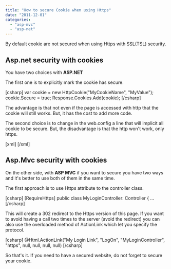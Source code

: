 ```yaml
---
title: "How to secure Cookie when using Https"
date: "2011-12-01"
categories: 
  - "asp-mvc"
  - "asp-net"
---
```


By default cookie are not secured when using Https with SSL(TSL) security.

## Asp.net security with cookies

You have two choices with **ASP.NET**

The first one is to explicitly mark the cookie has secure.

\[csharp\] var cookie = new HttpCookie("MyCookieName", "MyValue"); cookie.Secure = true; Response.Cookies.Add(cookie); \[/csharp\]

The advantage is that not even if the page is accessed with http that the cookie will still works. But, it has the cost to add more code.

The second choice is to change in the web.config a line that will implicit all cookie to be secure. But, the disadvantage is that the http won't work, only https.

\[xml\] <httpCookies requireSSL="true" /> \[/xml\]

## Asp.Mvc security with cookies

On the other side, with **ASP MVC** if you want to secure you have two ways and it's better to use both of them in the same time.

The first approach is to use Https attribute to the controller class.

\[csharp\] \[RequireHttps\] public class MyLoginController: Controller { ... \[/csharp\]

This will create a 302 redirect to the Https version of this page. If you want to avoid having a call two times to the server (avoid the redirect) you can also use the overloaded method of ActionLink which let you specify the protocol.

\[csharp\] @Html.ActionLink("My Login Link", "LogOn", "MyLoginController", "https", null, null, null, null) \[/csharp\]

So that's it. If you need to have a secured website, do not forget to secure your cookie.
